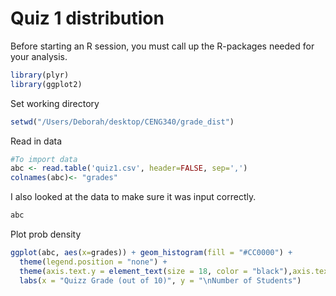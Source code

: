 Quiz 1 distribution
========================================================
Before starting an R session, you must call up the R-packages needed for your analysis.

```r
library(plyr)
library(ggplot2)
```

Set working directory
```r
setwd("/Users/Deborah/desktop/CENG340/grade_dist")

```

Read in data
```r
#To import data
abc <- read.table('quiz1.csv', header=FALSE, sep=',')
colnames(abc)<- "grades"
```

I also looked at the data to make sure it was input correctly.

```r
abc
```

Plot prob density

```r
ggplot(abc, aes(x=grades)) + geom_histogram(fill = "#CC0000") +
  theme(legend.position = "none") +
  theme(axis.text.y = element_text(size = 18, color = "black"),axis.text.x = element_text(size = 20, color = "black"),axis.title.x = element_text(size=20), axis.title.y = element_text(size = 20)) +
  labs(x = "Quizz Grade (out of 10)", y = "\nNumber of Students")
```


